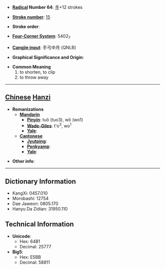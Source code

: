 * '''[[Wiktionary:Chinese radical index| Radical]] Number 64''': [[Wiktionary:Chinese radical index 手|手]]+12 strokes

* '''[[Wiktionary:Chinese total strokes index|Stroke number]]''': [[Wiktionary:Chinese total strokes index 15|15]]

* '''Stroke order''': 

* '''[[Wiktionary:Chinese four corner index|Four-Corner System]]''': 5402<sub>7</sub>

* '''[[Wiktionary:Chinese Cangjie index|Cangjie input]]''': 手弓中月 (QNLB)

* '''Graphical Significance and Origin''': 

* '''Common Meaning'''
*#to shorten, to clip
*# to throw away


----

== [[Chinese]] [[Hanzi]] ==

* '''Romanizations'''
** '''[[Mandarin]]'''
*** '''[[Pinyin]]''': tuǒ (tuo3), wō (wo1)
*** '''[[Wade-Giles]]''': t'o<sup>3</sup>, wo<sup>1</sup>
*** '''[[Yale]]''': 
** '''[[Cantonese]]'''
*** '''[[Jyutping]]''':
*** '''[[Penkyamp]]''': 
*** '''[[Yale]]''': 

* '''Other info''': 

----

== Dictionary Information ==

* KangXi: 0457.010
* Morobashi: 12754
* Dae Jaweon: 0805.170
* Hanyu Da Zidian: 31950.110

== Technical Information ==

* '''Unicode''':
** Hex: 64B1
** Decimal: 25777
* '''Big5''':
** Hex: E5BB
** Decimal: 58811